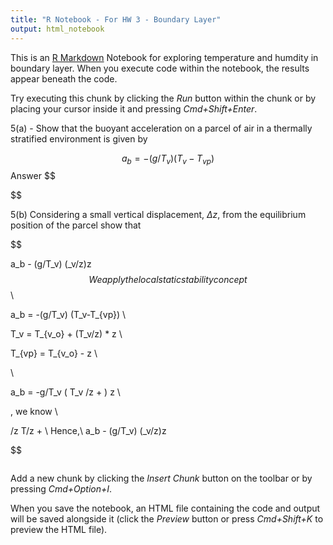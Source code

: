 ```yaml
---
title: "R Notebook - For HW 3 - Boundary Layer"
output: html_notebook
---
```


This is an [R Markdown](http://rmarkdown.rstudio.com) Notebook for exploring temperature and humdity in boundary layer. When you execute code within the notebook, the results appear beneath the code. 

Try executing this chunk by clicking the *Run* button within the chunk or by placing your cursor inside it and pressing *Cmd+Shift+Enter*. 

5(a) - Show that the buoyant acceleration on a parcel of air in a thermally stratified environment is given by 

$$
a_b = -(g/T_v) (T_v-T_{vp})
$$
Answer
$$

\begin{aligned}
\text{Buyoancy (acceleration of air parcel)}
a_b = ((\rho - \rho_p)/\rho_p) * g\\
\\
\text{Density of the environment }\\
\rho = P/R* T_v  \\ 
\text{Density of the parcel }\\
\rho_p = P/R*T_{vp}\\
\\
\\
\text{Substitute}\\
a_b = (P/R*T_v - P/R*T_{vp})/(P/R*T_{vp}) * g\\

a_b = ( (P/R)  (1/T_v-1/T_{vp}) / (P/R) *(1/T_{vp}) ) * g\\
\text { Cancel out (P/R)}\\
a_b = (1/Tv - 1/T_{vp}) * (T_{vp} * g )\\
a_b = ( T_{vp} -  T_v / T_v ) * g \\
a_b = -g * (T_v - T_{vp}/ T_v)\\

\\

Hence,\\

a_b = -(g/T_v) (T_v-T_{vp})

\end{aligned}
$$

5(b) Considering a small vertical displacement, $\Delta z$, from the equilibrium position of the parcel show that

$$

a_b \cong - (g/T_v) (\delta\Theta_v/\delta z)\Delta z
$$
We apply the local static stability concept
$$
\text{We start with} \\

a_b = -(g/T_v) (T_v-T_{vp}) \\

T_v = T_{v_o} + (\delta T_v/\delta z) * \Delta z \\

T_{vp}  = T_{v_o} - \Gamma \Delta z \\

\text{On substituting} \\

a_b = -g/T_v ( \delta T_v /\delta z + \Gamma) \Delta z \\

\text{For a nonadiabatic or diabatic atmosphere}, we know \\

\delta \Theta/\delta z
 \cong \delta T/\delta z + \Gamma \\
 Hence,\\
a_b \cong - (g/T_v) (\delta\Theta_v/\delta z)\Delta z



$$
```r

```

Add a new chunk by clicking the *Insert Chunk* button on the toolbar or by pressing *Cmd+Option+I*.

When you save the notebook, an HTML file containing the code and output will be saved alongside it (click the *Preview* button or press *Cmd+Shift+K* to preview the HTML file).
